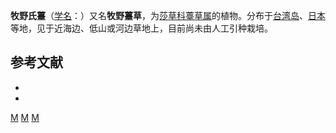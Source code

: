 {{Speciesbox 
| genus = Carex
| species = makinoensis
| authority = Franch.
}}
'''牧野氏薹'''（[[学名|学名]]：{{lang|la|'''''Carex makinoensis'''''}}）又名'''牧野薹草'''，为[[莎草科|莎草科]][[薹草属|薹草属]]的植物。分布于[[台湾岛|台湾岛]]、[[日本|日本]]等地，见于近海边、低山或河边草地上，目前尚未由人工引种栽培。

== 参考文献 ==

* {{cite web| url =http://www.bioinfo.cn/db05/KmzwSpecies.php?action=view&id=7334| title =牧野薹草| work =《中国高等植物数据库全库》| publisher =中国科学院微生物研究所| author =昆明植物研究所| accessdate =2009-02-24| archive-date =2018-06-28| archive-url =https://web.archive.org/web/20180628204035/http://www.bioinfo.cn/db05/KmzwSpecies.php?action=view| dead-url =yes}}
* {{TaiBNET| zh=牧野氏薹 | id=201242 | binomial=Carex makinoensis | authority=Franch., 1895 | var= | accessdate=2013-01-24}}
{{Taxonbar|from=Q15227268}}

{{DEFAULTSORT:Carex makinoensis}}
[[Category:薹草属|M]]
[[Category:台灣植物|M]]
[[Category:日本植物|M]]